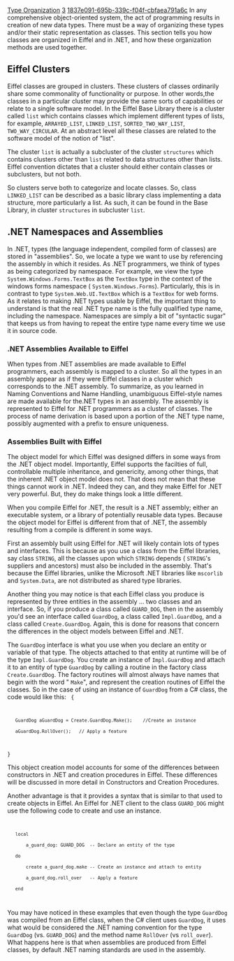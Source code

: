 [[Property:title|Type Organization]]
[[Property:weight|3]]
[[Property:uuid|1837e091-695b-339c-f04f-cbfaea791a6c]]
In any comprehensive object-oriented system, the act of programming results in creation of new data types. There must be a way of organizing these types and/or their static representation as classes. This section tells you how classes are organized in Eiffel and in .NET, and how these organization methods are used together. 

==Eiffel Clusters==

Eiffel classes are grouped in clusters. These clusters of classes ordinarily share some commonality of functionality or purpose. In other words,the classes in a particular cluster may provide the same sorts of capabilities or relate to a single software model. In the Eiffel Base Library there is a cluster called <code>list</code> which contains classes which implement different types of lists, for example, <code>ARRAYED_LIST</code>, <code>LINKED_LIST</code>, <code>SORTED_TWO_WAY_LIST</code>, <code>TWO_WAY_CIRCULAR</code>. At an abstract level all these classes are related to the software model of the notion of "list". 

The cluster <code>list</code> is actually a subcluster of the cluster <code>structures</code> which contains clusters other than <code>list</code> related to data structures other than lists. Eiffel convention dictates that a cluster should either contain classes or subclusters, but not both. 

So clusters serve both to categorize and locate classes. So, class <code>LINKED_LIST</code> can be described as a basic library class implementing a data structure, more particularly a list. As such, it can be found in the Base Library, in cluster <code>structures</code> in subcluster <code>list</code>. 

==.NET Namespaces and Assemblies==

In .NET, types (the language independent, compiled form of classes) are stored in "assemblies". So, we locate a type we want to use by referencing the assembly in which it resides. 
As .NET programmers, we think of types as being categorized by namespace. For example, we view the type <code>System.Windows.Forms.TextBox</code> as the <code>TextBox</code> type in the context of the windows forms namespace ( <code>System.Windows.Forms</code>). Particularly, this is in contrast to type <code>System.Web.UI.TextBox</code> which is a <code>TextBox</code> for web forms. As it relates to making .NET types usable by Eiffel, the important thing to understand is that the real .NET type name is the fully qualified type name, including the namespace. Namespaces are simply a bit of "syntactic sugar" that keeps us from having to repeat the entire type name every time we use it in source code. 
===.NET Assemblies Available to Eiffel===
When types from .NET assemblies are made available to Eiffel programmers, each assembly is mapped to a cluster. So all the types in an assembly appear as if they were Eiffel classes in a cluster which corresponds to the .NET assembly. 
To summarize, as you learned in Naming Conventions and Name Handling, unambiguous Eiffel-style names are made available for the.NET types in an assembly. The assembly is represented to Eiffel for .NET programmers as a cluster of classes. The process of name derivation is based upon a portion of the .NET type name, possibly augmented with a prefix to ensure uniqueness. 

===Assemblies Built with Eiffel===

The object model for which Eiffel was designed differs in some ways from the .NET object model. Importantly, Eiffel supports the facilties of full, controllable multiple inheritance, and genericity, among other things, that the inherent .NET object model does not. That does not mean that these things cannot work in .NET. Indeed they can, and they make Eiffel for .NET very powerful. But, they do make things look a little different. 

When you compile Eiffel for .NET, the result is a .NET assembly; either an executable system, or a library of potentially reusable data types. Because the object model for Eiffel is different from that of .NET, the assembly resulting from a compile is different in some ways. 

First an assembly built using Eiffel for .NET will likely contain lots of types and interfaces. This is because as you use a class from the Eiffel libraries, say class <code>STRING</code>, all the classes upon which <code>STRING</code> depends ( <code>STRING</code>'s suppliers and ancestors) must also be included in the assembly. That's because the Eiffel libraries, unlike the Microsoft .NET libraries like <code>mscorlib</code> and <code>System.Data</code>, are not distributed as shared type libraries. 

Another thing you may notice is that each Eiffel class you produce is represented by three entities in the assembly ... two classes and an interface. So, if you produce a class called <code>GUARD_DOG</code>, then in the assembly you'd see an interface called <code>GuardDog</code>, a class called <code>Impl.GuardDog</code>, and a class called <code>Create.GuardDog</code>. Again, this is done for reasons that concern the differences in the object models between Eiffel and .NET. 

The <code>GuardDog</code> interface is what you use when you declare an entity or variable of that type. The objects attached to that entity at runtime will be of the type <code>Impl.GuardDog</code>. You create an instance of <code>Impl.GuardDog</code> and attach it to an entity of type <code>GuardDog</code> by calling a routine in the factory class <code>Create.GuardDog</code>. The factory routines will almost always have names that begin with the word " <code>Make</code>", and represent the creation routines of Eiffel the classes. So in the case of using an instance of <code>GuardDog</code> from a C# class, the code would like this: 
<code>
{
	GuardDog aGuardDog = Create.GuardDog.Make();	//Create an instance
	aGuardDog.RollOver();	// Apply a feature
}
</code>

This object creation model accounts for some of the differences between constructors in .NET and creation procedures in Eiffel. These differences will be discussed in more detail in Constructors and Creation Procedures. 

Another advantage is that it provides a syntax that is similar to that used to create objects in Eiffel. An Eiffel for .NET client to the class <code>GUARD_DOG</code> might use the following code to create and use an instance. 
<code>
	local
		a_guard_dog: GUARD_DOG	-- Declare an entity of the type
	do
		create a_guard_dog.make	-- Create an instance and attach to entity
		a_guard_dog.roll_over	-- Apply a feature
	end
</code>

You may have noticed in these examples that even though the type <code>GuardDog</code> was compiled from an Eiffel class, when the C# client uses <code>GuardDog</code>, it uses what would be considered the .NET naming convention for the type <code>GuardDog</code> (vs. <code>GUARD_DOG</code>) and the method name <code>RollOver</code> (vs <code>roll_over</code>). What happens here is that when assemblies are produced from Eiffel classes, by default .NET naming standards are used in the assembly. 




